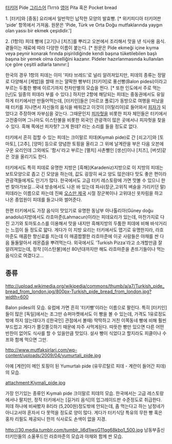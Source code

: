 [[터키어]] Pide
[[그리스어]] Πιττά
[[영어]] Pita 혹은 Pocket bread

1. [터키]와 [중동] 요리에서 일반적인 납작한 모양의 발효빵. [* 위키피디아 터키어판 'pide' 항목에서 가져옴. 원문은 'Pide, Türk ve Orta Doğu mutfaklarında yaygın olan yassı bir ekmek çeşididir.']

2. (1항의) 피데 빵에 [고기]나 [치즈]를 뿌리고 오븐에서 조리해서 맛을 낸 식사용 음식. 곁들이는 재료에 따라 다양한 이름이 붙는다. [* 원문은 Pide ekmeği içine kıyma veya peynir konarak fırında pişirildiğinde kendi başına tüketilebilen başlı başına bir yemek olma özelliğini kazanır. Pideler hazırlanmasında kullanılan içe göre çeşitli adlarla tanınır:]

한국의 경우 1항의 피데는 이미 '피타 브레드'로 널리 알려져있지만, 피데의 종류는 정말로 다양해서 [케밥]을 쌀때 쓰는 얄팍한 빵부터 [터키어]로 풍선빵(Balon pidesi)이라고 부르는 두툼한 빵에 이르기까지 천차만별의 모습을 띈다. [* 또한 인도에서 주로 먹는 [난]도 일종의 피데라 부를 수 있다.] 하지만 2항에 해당되는 피데는 중동권에서도 유일하게 터키에서만 만들어먹는데, [터키인]들은 [마르코 폴로]가 동방으로 여행을 떠났을때 터키를 지나면서 자신들의 음식을 배워갔고 이것이 [이탈리아]로 들어와서 [[피자]]가 되었다고 주장하며 자부심을 갖는다. 그때문인지 [[피자헛]]을 비롯한 피자 체인들은 터키에서 고전중이며 그나마도 이스탄불을 비롯한 외국인 관광객이 많은 곳에서나 피자헛을 찾을 수 있다. 흑해 쪽에선 피자헛? 그게 뭔데? 라는 소리를 들을 정도로 없다.

터키에서 흔히 접할 수 있는 피데는 크이말르 피데(Kıymalı pide)로 간 [쇠고기]와 [토마토], [고추], [양파] 등으로 양념한 토핑을 올리고 그 위에 날계란을 부은 다음 오븐에 구운 요리인데 그외에도 '함시'라고 부르는 [멸치] 사촌뻘인 [생선]이나 [치즈], [버섯]같은 것을 올리기도 한다. 

터키에서도 특히 피데로 유명한 지방은 [흑해](Karadeniz)지방으로 이 지방의 피데는 보트모양으로 좁고 긴 모양을 하는데, 값도 굉장히 싸고 양도 많은데다 맛도 좋은 편이라 관광객들에게도 인기가 많다. 한국에서도 고급 터키 레스토랑에 가면 맛볼 수 있으니 한번 찾아가보길...국내 방송에서도 나온 바 있는데 파샤(장군,고위직 벼슬을 가리키던 말) 피데라는 이름으로 파는데 진짜 [[오스만 제국]] 시절 장군복이나 고위대신 옷차림을 하고 나온 종업원이 피데를 들고나와 썰어준다.

한편 터키에서도 가장 음식이 맛있기로 유명한 동남부 아나톨리아(Güney doğu anadolu)지방에서도 라흐마준(Lahmacun)이라는 피데요리가 있는데, 마찬가지로 다진 고기와 토마토소스를 이용해서 맛을 내지만 흑해지방의 두툼한 피데에 비해 바삭거리는 느낌이 들 정도로 얇다. 게다가 이 지방 요리는 터키에서도 맵기로 유명한지라, 라흐마준도 매콤한 향신료를 치는데 이 매콤짭짤한 라흐마준에 이곳 사람들은 야채를 싼 다음 둘둘말아서 레몬즙을 뿌려먹는다. 외국에서도 'Turkish Pizza'라고 소개할만큼 잘 알려져있는데, 정작 [이스탄불]에선 80년대까지만 해도 라흐마준을 촌뜨기들이나 먹는 음식으로 여겼다고...

== 종류 ==
http://upload.wikimedia.org/wikipedia/commons/thumb/a/a7/Turkish_pide_bread_from_london.jpg/800px-Turkish_pide_bread_from_london.jpg?width=600

Balon pidesi의 모습. 유럽에 가면 흔히 '터키빵'이라는 이름으로 팔린다. 특히 [터키인]들이 많은 [독일]에서는 조그만 슈퍼마켓에서도 이 빵을 볼 수 있는데, 가격도 1유로정도밖에 하지 않는데다가 ([한국인] 관점에서 볼때) 딱딱하고 거친 이쪽동네 빵에 비해 훨씬 부드럽고 게다가 쫄깃쫄깃하기 때문에 자주 사먹게된다. 따뜻한 빵만 있으면 다른 어떤 반찬이 없어도 식사를 할 수 있을만큼 맛있다. 설사 빵이 식었다고 할지라도 피클이나 수프와 함께 먹으면 그만.

http://www.mutfaksirlari.com/wp-content/uploads/2009/04/yumurtali_pide.jpg

아예 [계란]이 메인 토핑이 된 Yumurtalı pide (유무르탈르 피데 - 계란이 들어간 피데)의 모습.

attachment:Kiymali_pide.jpg

가장 인기있는 종류인 Kıymalı pide 크이말르 피데의 모습. 한국에서는 고급 레스토랑에서나 팔지만, 정작 터키에서는 [길거리 음식]의 업그레이드판 수준정도로 취급한다. 피데 하나에 비싸봤자 8리라 (5,200원)정도밖에 안되는데, 좀 먹는다고 하는 남정네가 아니고서야 혼자서 다 못먹을 정도로 양이 많다. 게다가 터키식당 특유의 무한 빵 혹은 홍차 리필도 제공되니 한끼 식사로도 손색이 없을 지경.

http://30.media.tumblr.com/tumblr_li6d1jwsG11qg68kbo1_500.jpg
남동부출신 터키인들의 소울푸드인 라흐마준의 모습과 야채와 함께 싼 모습.

